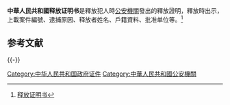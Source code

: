 '''中華人民共和國释放证明书'''是釋放犯人時[[公安機關|公安機關]]發出的釋放證明，釋放時出示，上載案件編號、逮捕原因、释放者姓名、戶籍資料、批准单位等。<ref>[http://wenshu.110.com/wenshu_4960.html 释放证明书]</ref>

== 参考文献 ==
{{Reflist|2}}

{{-}}
{{中华人民共和国内地婚姻家庭相关证件}}

[[Category:中华人民共和国政府证件|Category:中华人民共和国政府证件]]
[[Category:中華人民共和國公安機關|Category:中華人民共和國公安機關]]